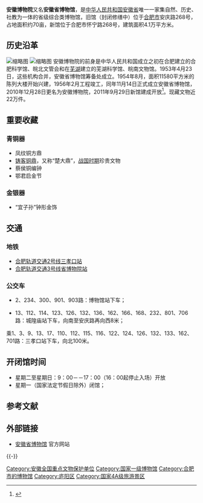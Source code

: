 {{Infobox Museum
 |name = 安徽博物院
 |image = 安徽博物院正面.jpg
 |caption = 安徽博物院新馆西面
 |map_type = China Anhui
 |coordinates={{Coord|31.8040|117.2149|display=inline,title}}
 |established = 1956年11月14日
 |location = [[安徽省|安徽省]][[合肥市|合肥市]]
 |type = 综合博物馆
 |curator = 朱良剑
 |website = http://www.ahm.cn/
 |publictransit = 旧馆：[[合肥轨道交通|合肥轨道交通]][[三孝口站|三孝口站]]；[[合肥公交|合肥公交]]城隍庙站、大众巷站、飞凤街站<br>新馆：[[合肥轨道交通|合肥轨道交通]][[省博物院站|省博物院站]]；[[合肥公交|合肥公交]]平塘站、怀习路口站
|logo=}}

{{文物保护单位
| 级别 = 全国
| 省区市 = 安徽省
| 名称 = 安徽省博物馆陈列展览大楼
| 图片 = [[File:安徽博物馆.jpg|260px]]<br><small>安徽省博物馆陈列展览大楼，2012年6月</small>
| 编号 = 7-1747-5-140
| 分类 = 近现代重要史迹及代表性建筑
| 时代 = 1956年
| 所在 = [[安徽省|安徽省]][[合肥市|合肥市]][[庐阳区|庐阳区]]
| 登录 = 2013年3月
}}

'''安徽博物院'''又名'''安徽省博物馆'''，是[[中华人民共和国|中华人民共和国]][[安徽省|安徽省]]唯一一家集自然、历史、社教为一体的省级综合类博物馆，旧馆（封闭修缮中）位于[[合肥市|合肥市]]安庆路268号，占地面积约70亩，新馆位于合肥市怀宁路268号，建筑面积4.1万平方米。
==历史沿革==
[[File:安徽博物院新院正侧面.jpg|缩略图]]
[[File:安徽博物院中庭.jpg|缩略图]]
安徽博物院的前身是中华人民共和国成立之初在合肥建立的合肥科学馆、皖北文管会和在[[芜湖|芜湖]]建立的芜湖科学馆、皖南文物馆。1953年4月23日，这些机构合并，安徽省博物馆筹备处成立。1954年8月，面积11580平方米的陈列大楼开始兴建，1956年2月工程竣工，同年11月14日正式成立安徽省博物馆，2010年12月28日更名为安徽博物院，2011年9月29日新馆建成开放<ref>{{cite web|url=http://www.ahm.cn/bwgk/list.php?ty=2|title=《建馆历史》|accessdate=2012-06-21|work=|publisher=安徽博物院|deadurl=yes|archiveurl=https://web.archive.org/web/20120614062507/http://www.ahm.cn/bwgk/list.php?ty=2|archivedate=2012-06-14}}</ref>。现藏文物近22万件。

==重要收藏==
===青铜器===
*凤纹铜方鼎
*[[铸客铜鼎|铸客铜鼎]]，又称“楚大鼎”，[[战国时期|战国时期]]珍贵文物
*蔡侯铜编钟
*鄂君启金节

===金银器===
*“宜子孙”钟形金饰

==交通==
===地铁===
* [[合肥轨道交通2号线|合肥轨道交通2号线]][[三孝口站|三孝口站]]
* [[合肥轨道交通3号线|合肥轨道交通3号线]][[省博物院站|省博物院站]]
===公交车===
*2、234、300、901、903路：博物馆站下车；

*13、112、114、123、126、132、136、162、166、168、232、801、706路：城隍庙站下车，向南至安庆路再向西8米；

乘1、3、9、13、17、110、112、115、116、122、124、126、132、133、162、701路：三孝口站下车，向北100米。

==开闭馆时间==

*星期二至星期日：9：00－－17：00（16：00起停止入场）开放
*星期一（国家法定节假日除外）闭馆；

== 参考文献 ==
{{Reflist}}

== 外部链接 ==
* [http://www.ahm.cn/ 安徽省博物馆] {{Wayback|url=http://www.ahm.cn/ |date=20210121040828 }} 官方网站

{{-}}
{{中国国家一级博物馆}}
{{安徽全国重点文物保护单位}}
{{合肥市文保单位}}

{{DEFAULTSORT:A}}
[[Category:安徽全国重点文物保护单位|Category:安徽全国重点文物保护单位]]
[[Category:国家一级博物馆|Category:国家一级博物馆]]
[[Category:合肥市的博物馆|Category:合肥市的博物馆]]
[[Category:庐阳区|Category:庐阳区]]
[[Category:国家4A级旅游景区|Category:国家4A级旅游景区]]